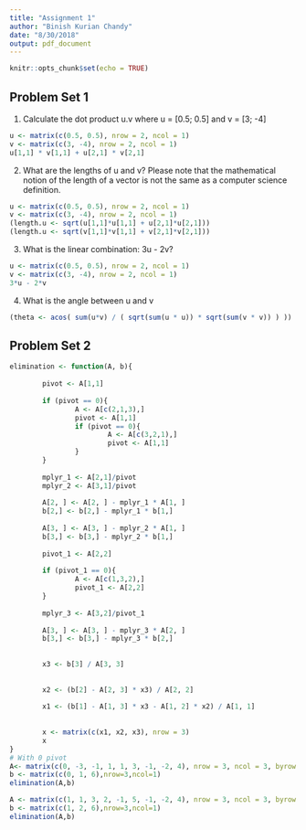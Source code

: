 ```yaml
---
title: "Assignment 1"
author: "Binish Kurian Chandy"
date: "8/30/2018"
output: pdf_document
---
```


```r
knitr::opts_chunk$set(echo = TRUE)
```

## Problem Set 1

1. Calculate the dot product u.v where u = [0.5; 0.5] and v = [3; -4]
```r
u <- matrix(c(0.5, 0.5), nrow = 2, ncol = 1)
v <- matrix(c(3, -4), nrow = 2, ncol = 1)
u[1,1] * v[1,1] + u[2,1] * v[2,1]
```

2. What are the lengths of u and v? Please note that the mathematical notion of 
the length of a vector is not the same as a computer science definition.
```r
u <- matrix(c(0.5, 0.5), nrow = 2, ncol = 1)
v <- matrix(c(3, -4), nrow = 2, ncol = 1)
(length.u <- sqrt(u[1,1]*u[1,1] + u[2,1]*u[2,1]))
(length.u <- sqrt(v[1,1]*v[1,1] + v[2,1]*v[2,1]))
```

3. What is the linear combination: 3u - 2v?
```r
u <- matrix(c(0.5, 0.5), nrow = 2, ncol = 1)
v <- matrix(c(3, -4), nrow = 2, ncol = 1)
3*u - 2*v
```

4. What is the angle between u and v
```r
(theta <- acos( sum(u*v) / ( sqrt(sum(u * u)) * sqrt(sum(v * v)) ) ))
```

## Problem Set 2
```r
elimination <- function(A, b){
        
        pivot <- A[1,1]
        
        if (pivot == 0){
                A <- A[c(2,1,3),]
                pivot <- A[1,1]
                if (pivot == 0){
                        A <- A[c(3,2,1),]
                        pivot <- A[1,1]
                }
        }
        
        mplyr_1 <- A[2,1]/pivot
        mplyr_2 <- A[3,1]/pivot
        
        A[2, ] <- A[2, ] - mplyr_1 * A[1, ]
        b[2,] <- b[2,] - mplyr_1 * b[1,]
        
        A[3, ] <- A[3, ] - mplyr_2 * A[1, ]
        b[3,] <- b[3,] - mplyr_2 * b[1,]
       
        pivot_1 <- A[2,2]
        
        if (pivot_1 == 0){
                A <- A[c(1,3,2),]
                pivot_1 <- A[2,2]
        }
        
        mplyr_3 <- A[3,2]/pivot_1
        
        A[3, ] <- A[3, ] - mplyr_3 * A[2, ]
        b[3,] <- b[3,] - mplyr_3 * b[2,]
        
        
        x3 <- b[3] / A[3, 3]
        
        
        x2 <- (b[2] - A[2, 3] * x3) / A[2, 2]
        
        x1 <- (b[1] - A[1, 3] * x3 - A[1, 2] * x2) / A[1, 1]
        
        
        x <- matrix(c(x1, x2, x3), nrow = 3)
        x
}
# With 0 pivot
A<- matrix(c(0, -3, -1, 1, 1, 3, -1, -2, 4), nrow = 3, ncol = 3, byrow = TRUE)
b <- matrix(c(0, 1, 6),nrow=3,ncol=1)
elimination(A,b)

A <- matrix(c(1, 1, 3, 2, -1, 5, -1, -2, 4), nrow = 3, ncol = 3, byrow = TRUE)
b <- matrix(c(1, 2, 6),nrow=3,ncol=1)
elimination(A,b)
```